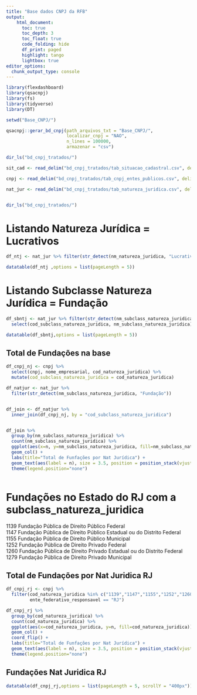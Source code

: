 ```yaml
---
title: "Base dados CNPJ da RFB"
output:
    html_document:
      toc: true
      toc_depth: 3
      toc_float: true
      code_folding: hide
      df_print: paged
      highlight: tango
      lightbox: true
editor_options: 
  chunk_output_type: console
---
```


```r
library(flexdashboard)
library(qsacnpj)
library(fs)
library(tidyverse)
library(DT)

setwd("Base_CNPJ/")

qsacnpj::gerar_bd_cnpj(path_arquivos_txt = "Base_CNPJ/",
                       localizar_cnpj = "NAO",
                       n_lines = 100000,
                       armazenar = "csv")

dir_ls("bd_cnpj_tratados/")

sit_cad <- read_delim("bd_cnpj_tratados/tab_situacao_cadastral.csv", delim = "#")

cnpj <- read_delim("bd_cnpj_tratados/tab_cnpj_entes_publicos.csv", delim = "#" )

nat_jur <- read_delim("bd_cnpj_tratados/tab_natureza_juridica.csv", delim = "#")



```

```r
dir_ls("bd_cnpj_tratados/")

```


# Listando Natureza Jurídica = Lucrativos

```r

df_ntj <- nat_jur %>% filter(str_detect(nm_natureza_juridica, "Lucrativos"))

datatable(df_ntj ,options = list(pageLength = 5))


```

# Listando Subclasse Natureza Jurídica = Fundação

```r
df_sbntj <- nat_jur %>% filter(str_detect(nm_subclass_natureza_juridica, "Fundação")) %>% 
  select(cod_subclass_natureza_juridica, nm_subclass_natureza_juridica)

datatable(df_sbntj,options = list(pageLength = 5))

```

## Total de Fundações na base

```r

df_cnpj_nj <- cnpj %>% 
  select(cnpj, nome_empresarial, cod_natureza_juridica) %>% 
  mutate(cod_subclass_natureza_juridica = cod_natureza_juridica)

df_natjur <- nat_jur %>% 
  filter(str_detect(nm_subclass_natureza_juridica, "Fundação"))


df_join <- df_natjur %>% 
  inner_join(df_cnpj_nj, by = "cod_subclass_natureza_juridica")


df_join %>%
  group_by(nm_subclass_natureza_juridica) %>% 
  count(nm_subclass_natureza_juridica) %>% 
  ggplot(aes(x=n, y=nm_subclass_natureza_juridica, fill=nm_subclass_natureza_juridica)) +
  geom_col() +
  labs(title="Total de Funfações por Nat Jurídica") +
  geom_text(aes(label = n), size = 3.5, position = position_stack(vjust = 0.8)) +
  theme(legend.position="none")



```


# Fundações no Estado do RJ com a subclass_natureza_juridica {.tabset .tabset-fade .tabset-pills}


1139 Fundação Pública de Direito Público Federal                        
1147 Fundação Pública de Direito Público Estadual ou do Distrito Federal
1155 Fundação Pública de Direito Público Municipal                      
1252 Fundação Pública de Direito Privado Federal                        
1260 Fundação Pública de Direito Privado Estadual ou do Distrito Federal
1279 Fundação Pública de Direito Privado Municipal


## Total de Fundações por Nat Juridica RJ

```r

df_cnpj_rj <- cnpj %>% 
  filter(cod_natureza_juridica %in% c("1139","1147","1155","1252","1260","1279"),
         ente_federativo_responsavel == "RJ")

df_cnpj_rj %>% 
  group_by(cod_natureza_juridica) %>% 
  count(cod_natureza_juridica) %>% 
  ggplot(aes(x=cod_natureza_juridica, y=n, fill=cod_natureza_juridica)) +
  geom_col() +
  coord_flip() +
  labs(title="Total de Funfações por Nat Jurídica") +
  geom_text(aes(label = n), size = 3.5, position = position_stack(vjust = 0.8)) +
  theme(legend.position="none")

```

## Fundações Nat Juridica RJ

```r


datatable(df_cnpj_rj,options = list(pageLength = 5, scrollY = "400px"))

```

